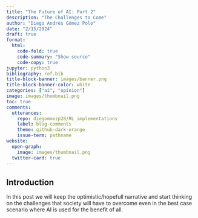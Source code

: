```yaml
---
title: "The Future of AI: Part 2"
description: "The Challenges to Come"
author: "Diego Andrés Gómez Polo"
date: "2/15/2024"
draft: true
format:
  html:
    code-fold: true
    code-summary: "Show source"
    code-copy: true
jupyter: python3
bibliography: ref.bib
title-block-banner: images/banner.png
title-block-banner-color: white
categories: ["ai", "opinion"]
image: images/thumbnail.png
toc: true
comments: 
  utterances:
    repo: diegommezp28/RL_implementations
    label: blog-comments
    theme: github-dark-orange
    issue-term: pathname
website:
  open-graph: 
    image: images/thumbnail.png
  twitter-card: true
---
```


## Introduction

In this post we will keep the optimistic/hopefull narrative and start thinking on the challenges that society will have to overcome even in the best case scenario where AI is used for the benefit of all.